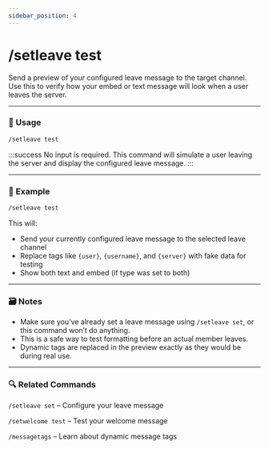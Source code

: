 ```yaml
---
sidebar_position: 4
---
```


# /setleave test

Send a preview of your configured leave message to the target channel. Use this to verify how your embed or text message will look when a user leaves the server.

<hr className="md-divider-gradient" />

### 💬 Usage
```bash
/setleave test
```

:::success
No input is required. This command will simulate a user leaving the server and display the configured leave message.
:::

<hr className="md-divider-gradient" />

### 📌 Example
```bash
/setleave test
```
This will:
- Send your currently configured leave message to the selected leave channel
- Replace tags like `{user}`, `{username}`, and `{server}` with fake data for testing
- Show both text and embed (if type was set to both)

<hr className="md-divider-gradient" />

### 🗃️ Notes
- Make sure you’ve already set a leave message using `/setleave set`, or this command won’t do anything.
- This is a safe way to test formatting before an actual member leaves.
- Dynamic tags are replaced in the preview exactly as they would be during real use.

<hr className="md-divider-gradient" />

### 🔍 Related Commands
`/setleave set` – Configure your leave message

`/setwelcome test` – Test your welcome message

`/messagetags` – Learn about dynamic message tags